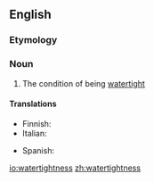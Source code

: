==English==

===Etymology===
{{suffix|watertight|ness|lang=en}}

===Noun===
{{en-noun|-}}

# {{context|rare|lang=en}} The condition of being [[watertight]]

====Translations====
{{trans-top|condition of being watertight}}
* Finnish: {{t|fi|vesitiiveys}}
* Italian: {{t+|it|impermeabilità|f}}
{{trans-mid}}
* Spanish: {{t|es|estanquidad|f}}
{{trans-bottom}}

[[io:watertightness]]
[[zh:watertightness]]